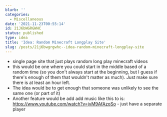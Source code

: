 ```yaml
---
blurb: ''
categories:
  - Miscellaneous
date: '2021-11-23T00:55:14'
id: 21J6bWGRGWHC
status: published
type: idea
title: 'Idea: Random Minecraft Longplay Site'
slug: /posts/21j6bwgrgwhc--idea-random-minecraft-longplay-site
---
```


- single page site that just plays random long play minecraft videos
- this would be one where you could start in the middle based of a random time (so you don't always start at the beginning, but I guess if there's enough of them that wouldn't matter as much). Just make sure there is at least an hour left. 
- The idea would be to get enough that someone was unlikely to see the same one (or part of it)
- Another feature would be add add music like this to is: https://www.youtube.com/watch?v=jvM9AfAzoSo - just have a separate player




